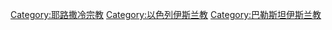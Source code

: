 [[Category:耶路撒冷宗教|Category:耶路撒冷宗教]]
[[Category:以色列伊斯兰教|Category:以色列伊斯兰教]]
[[Category:巴勒斯坦伊斯兰教|Category:巴勒斯坦伊斯兰教]]